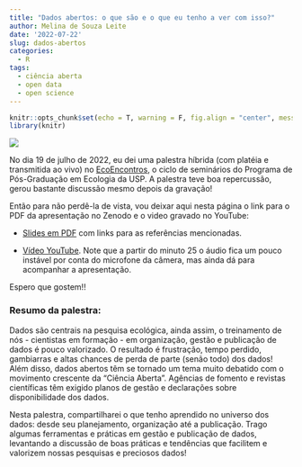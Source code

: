 ```yaml
---
title: "Dados abertos: o que são e o que eu tenho a ver com isso?"
author: Melina de Souza Leite
date: '2022-07-22'
slug: dados-abertos
categories:
  - R
tags:
  - ciência aberta
  - open data
  - open science
---
```


```r
knitr::opts_chunk$set(echo = T, warning = F, fig.align = "center", message = F, error = F, cache = TRUE)
library(knitr)
```


![](../../data/2022-07-22-dados_abertos/cartaz.jpg)

No dia 19 de julho de 2022, eu dei uma palestra híbrida (com platéia e transmitida ao vivo) no [EcoEncontros](https://ecoencontros.ib.usp.br/pt/), o ciclo de seminários do Programa de Pós-Graduação em Ecologia da USP. A palestra teve boa repercussão, gerou bastante discussão mesmo depois da gravação!

Então para não perdê-la de vista, vou deixar aqui nesta página o link para o PDF da apresentação no Zenodo e o video gravado no YouTube:

-   [Slides em PDF](https://zenodo.org/record/6861029) com links para as referências mencionadas.

-   [Vídeo YouTube](https://www.youtube.com/watch?v=5OLUxXQ7gqw). Note que a partir do minuto 25 o áudio fica um pouco instável por conta do microfone da câmera, mas ainda dá para acompanhar a apresentação.

Espero que gostem!!

### Resumo da palestra:

Dados são centrais na pesquisa ecológica, ainda assim, o treinamento de nós - cientistas em formação - em organização, gestão e publicação de dados é pouco valorizado. O resultado é frustração, tempo perdido, gambiarras e altas chances de perda de parte (senão todo) dos dados! Além disso, dados abertos têm se tornado um tema muito debatido com o movimento crescente da "Ciência Aberta". Agências de fomento e revistas científicas têm exigido planos de gestão e declarações sobre disponibilidade dos dados.

Nesta palestra, compartilharei o que tenho aprendido no universo dos dados: desde seu planejamento, organização até a publicação. Trago algumas ferramentas e práticas em gestão e publicação de dados, levantando a discussão de boas práticas e tendências que facilitem e valorizem nossas pesquisas e preciosos dados!
